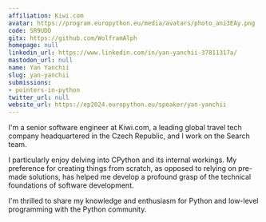 ```yaml
---
affiliation: Kiwi.com
avatar: https://program.europython.eu/media/avatars/photo_ani3EAy.png
code: SR9UDD
gitx: https://github.com/WolframAlph
homepage: null
linkedin_url: https://www.linkedin.com/in/yan-yanchii-37811317a/
mastodon_url: null
name: Yan Yanchii
slug: yan-yanchii
submissions:
- pointers-in-python
twitter_url: null
website_url: https://ep2024.europython.eu/speaker/yan-yanchii
---
```


I'm a senior software engineer at Kiwi.com, a leading global travel tech company headquartered in the Czech Republic, and I work on the Search team.

I particularly enjoy delving into CPython and its internal workings. My preference for creating things from scratch, as opposed to relying on pre-made solutions, has helped me develop a profound grasp of the technical foundations of software development.

I'm thrilled to share my knowledge and enthusiasm for Python and low-level programming with the Python community.
